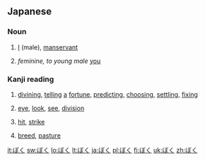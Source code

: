 ==Japanese==
===Noun===
{{ja-noun|h|rom=boku|hidx=ほく'}}

# {{ja-def|僕}} [[I]] (male), [[manservant]]
# ''feminine, to young male'' [[you]]

===Kanji reading===
{{ja-kanjireading|rom=boku|hidx=ほく'}}

# {{ja-def|卜}} [[divining]], [[telling]] [[a]] [[fortune]], [[predicting]], [[choosing]], [[settling]], [[fixing]]
# {{ja-def|目}} [[eye]], [[look]], [[see]], [[division]]
# {{ja-def|撲}} [[hit]], [[strike]]
# {{ja-def|牧}} [[breed]], [[pasture]]

[[it:ぼく]]
[[sw:ぼく]]
[[lo:ぼく]]
[[lt:ぼく]]
[[ja:ぼく]]
[[pl:ぼく]]
[[fi:ぼく]]
[[uk:ぼく]]
[[zh:ぼく]]